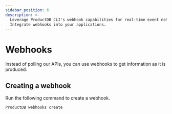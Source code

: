 ```yaml
---
sidebar_position: 6
description: >-
  Leverage ProductDB CLI's webhook capabilities for real-time event notifications.
  Integrate webhooks into your applications.
---
```


# Webhooks

Instead of polling our APIs, you can use webhooks to get information as it is
produced.

## Creating a webhook

Run the following command to create a webhook.

```shell
ProductDB webhooks create
```

<head>
  <title>CLI Webhooks</title>
  <meta name="description" content="Leverage ProductDB CLI's webhook capabilities for real-time event notifications. Integrate webhooks into your applications."/>
</head>
